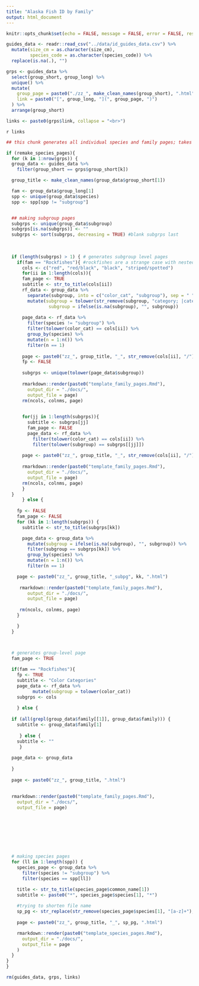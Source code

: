 ```yaml
---
title: "Alaska Fish ID by Family"
output: html_document
---
```


```r
knitr::opts_chunk$set(echo = FALSE, message = FALSE, error = FALSE, results = "asis")
```

```r
guides_data <- readr::read_csv("../data/id_guides_data.csv") %>%
  mutate(size_cm = as.character(size_cm),
         species_code = as.character(species_code)) %>%
  replace(is.na(.), "")

grps <- guides_data %>%
  select(group_short, group_long) %>%
  unique() %>%
  mutate(
    group_page = paste0("./zz_", make_clean_names(group_short), ".html"),
    link = paste0("[", group_long, "](", group_page, ")")
  ) %>%
  arrange(group_short)

links <- paste0(grps$link, collapse = "<br>")

```


`r links`


```r
## this chunk generates all individual species and family pages; takes a long time to run

if (remake_species_pages){
  for (k in 1:nrow(grps)) {
  group_data <- guides_data %>%
    filter(group_short == grps$group_short[k])

  group_title <- make_clean_names(group_data$group_short[1])

  fam <- group_data$group_long[1]
  spp <- unique(group_data$species)
  spp <- spp[spp != "subgroup"]


  ## making subgroup pages
  subgrps <- unique(group_data$subgroup)
  subgrps[is.na(subgrps)] <- ""
  subgrps <- sort(subgrps, decreasing = TRUE) #blank subgrps last
  
  
  
  if (length(subgrps) > 1) { # generates subgroup level pages
    if(fam == "Rockfishes"){ #rockfishes are a strange case with nested subgroups
      cols <- c("red", "red/black", "black", "striped/spotted")
      for(ii in 1:length(cols)){
      fam_page <- TRUE
      subtitle <- str_to_title(cols[ii])
      rf_data <- group_data %>%
        separate(subgroup, into = c("color_cat", "subgroup"), sep = " ", extra = "merge") %>%
        mutate(subgroup = tolower(str_remove(subgroup, "category; |category")),
                subgroup = ifelse(is.na(subgroup), "", subgroup)) 
      
      page_data <- rf_data %>%
        filter(species != "subgroup") %>%
        filter(tolower(color_cat) == cols[ii]) %>%
        group_by(species) %>%
        mutate(n = 1:n()) %>%
        filter(n == 1)
      
      page <- paste0("zz_", group_title, "_", str_remove(cols[ii], "/"), ".html")
      fp <- FALSE
     
      subgrps <- unique(tolower(page_data$subgroup))
      
      rmarkdown::render(paste0("template_family_pages.Rmd"),
        output_dir = "./docs/",
        output_file = page)
      rm(ncols, colnms, page)
      

      for(jj in 1:length(subgrps)){
        subtitle <- subgrps[jj]
        fam_page <- FALSE
        page_data <- rf_data %>%
          filter(tolower(color_cat) == cols[ii]) %>%
          filter(tolower(subgroup) == subgrps[[jj]])
          
      page <- paste0("zz_", group_title, "_", str_remove(cols[ii], "/"), "_subpg_", jj, ".html")
      
      rmarkdown::render(paste0("template_family_pages.Rmd"),
        output_dir = "./docs/",
        output_file = page)
      rm(ncols, colnms, page)
      }
  } 
      } else {
    
    fp <- FALSE
    fam_page <- FALSE
    for (kk in 1:length(subgrps)) {
      subtitle <- str_to_title(subgrps[kk])

      page_data <- group_data %>%
        mutate(subgroup = ifelse(is.na(subgroup), "", subgroup)) %>%
        filter(subgroup == subgrps[kk]) %>%
        group_by(species) %>%
        mutate(n = 1:n()) %>%
        filter(n == 1)

    page <- paste0("zz_", group_title, "_subpg", kk, ".html")
      
     rmarkdown::render(paste0("template_family_pages.Rmd"),
        output_dir = "./docs/",
        output_file = page)
    
     rm(ncols, colnms, page)
    }

    }
  }



  # generates group-level page
  fam_page <- TRUE
  
  if(fam == "Rockfishes"){
    fp <- TRUE
    subtitle <- "Color Categories"
    page_data <- rf_data %>%
          mutate(subgroup = tolower(color_cat))
    subgrps <- cols
    
    } else {
    
  if (all(grepl(group_data$family[[1]], group_data$family))) {
    subtitle <- group_data$family[1]
 
     } else {
    subtitle <- ""
     }
    
  page_data <- group_data
  
  }
  
  page <- paste0("zz_", group_title, ".html")
  
  
  rmarkdown::render(paste0("template_family_pages.Rmd"),
    output_dir = "./docs/",
    output_file = page)


  
  
  
  
  

  # making species pages
  for (ll in 1:length(spp)) {
    species_page <- group_data %>%
      filter(species != "subgroup") %>%
      filter(species == spp[ll])

    title <- str_to_title(species_page$common_name[1])
    subtitle <- paste0("*", species_page$species[1], "*")
    
    #trying to shorten file name
    sp_pg <- str_replace(str_remove(species_page$species[1], "[a-z]+"), "\\s", "")
    
    page <- paste0("zz_", group_title, "_", sp_pg, ".html")

    rmarkdown::render(paste0("template_species_pages.Rmd"),
      output_dir = "./docs/",
      output_file = page
    )
  }
}
}

rm(guides_data, grps, links)
```
